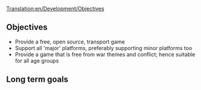 [[Translation:en/Development/Objectives]]
==Objectives==
* Provide a free, open source, transport game
* Support all 'major' platforms, preferably supporting minor platforms too
* Provide a game that is free from war themes and conflict; hence suitable for all age groups

==Long term goals==

{{en/Stub}}